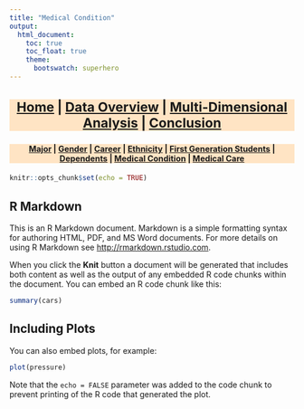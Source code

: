```yaml
---
title: "Medical Condition"
output:
  html_document:
    toc: true
    toc_float: true
    theme:
      bootswatch: superhero
---
```


<h3 style="background-color:bisque;text-align:center;font-size:165%;">[Home](https://pbischoff3.github.io/) | [Data Overview](https://pbischoff3.github.io/data_overview/) | [Multi-Dimensional Analysis](https://pbischoff3.github.io/mutli_dimensional_analysis/) | [Conclusion](https://pbischoff3.github.io/Conclusion/)</h3>

<h4 style="background-color:bisque;text-align:center;font-size:102%;">[Major](https://pbischoff3.github.io/mutli_dimensional_analysis/Major/) | [Gender](https://pbischoff3.github.io/mutli_dimensional_analysis/Gender/) | [Career](https://pbischoff3.github.io/mutli_dimensional_analysis/career/) | [Ethnicity](https://pbischoff3.github.io/mutli_dimensional_analysis/Ethnicity/) | [First Generation Students](https://pbischoff3.github.io/mutli_dimensional_analysis/fgs/) | [Dependents](https://pbischoff3.github.io/mutli_dimensional_analysis/dependents/)      | [Medical Condition](https://pbischoff3.github.io/mutli_dimensional_analysis/medical_condition/) | [Medical Care](https://pbischoff3.github.io/mutli_dimensional_analysis/medical_care/)</h4>

```r
knitr::opts_chunk$set(echo = TRUE)
```

## R Markdown

This is an R Markdown document. Markdown is a simple formatting syntax for authoring HTML, PDF, and MS Word documents. For more details on using R Markdown see <http://rmarkdown.rstudio.com>.

When you click the **Knit** button a document will be generated that includes both content as well as the output of any embedded R code chunks within the document. You can embed an R code chunk like this:

```r
summary(cars)
```

## Including Plots

You can also embed plots, for example:

```r
plot(pressure)
```

Note that the `echo = FALSE` parameter was added to the code chunk to prevent printing of the R code that generated the plot.
